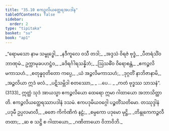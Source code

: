 ```yaml
---
title: "35.10 ဧကဉ္ဇလိယတ္ထေရအပဒါန"
tableOfContents: false
sidebar:
  order: 2
type: "tipitaka"
basket: "su"
book: "ap1"
---
```



<DynamicBreadcrumb />

<Division number="63" book="ap1">

<Paragraph number="3961" type="verses" book="ap1">
_“ရောမသော နာမ သမ္ဗုဒ္ဓေါ,_  
_နဒီကူလေ ဝသီ တဒါ;_  
_အဒ္ဒသံ ဝိရဇံ ဗုဒ္ဓံ,_  
_ပီတရံသိံဝ ဘာဏုမံ._  

</Paragraph>

</Division>
<Division number="64" book="ap1">

<Paragraph number="3962" type="verses" book="ap1">
ဥက္ကာမုခပဟဋ္ဌံဝ,_  
_ခဒိရင်္ဂါရသန္နိဘံ;_  
_ဩသဓိံဝ ဝိရောစန္တံ,_  
_ဧကဉ္ဇလိမကာသဟံ._  

</Paragraph>

</Division>
<Division number="65" book="ap1">

<Paragraph number="3963" type="verses" book="ap1">
_စတုန္နဝုတိတော ကပ္ပေ,_  
_ယံ အဉ္ဇလိမကာသဟံ;_  
_ဒုဂ္ဂတိံ နာဘိဇာနာမိ,_  
_အဉ္ဇလိယာ ဣဒံ ဖလံ._  

</Paragraph>

</Division>
<Division number="66" book="ap1">

<Paragraph number="3964" type="verses" book="ap1">
_ပဋိသမ္ဘိဒါ စတဿော,_  
_ …ပေ… _  
_ကတံ ဗုဒ္ဓဿ သာသနံ”. (3133)_  

</Paragraph>

<Paragraph number="3965" book="ap1">
ဣတ္ထံ သုဒံ အာယသ္မာ ဧကဉ္ဇလိယော ထေရော ဣမာ ဂါထာယော အဘာသိတ္ထာတိ.

</Paragraph>
</Division>

<Paragraph number="3966" type="center" book="ap1">
ဧကဉ္ဇလိယတ္ထေရဿာပဒါနံ ဒသမံ.



</Paragraph>

<Paragraph number="3967" type="center" book="ap1">
ဧကပဒုမိယဝဂ္ဂေါ ပဉ္စတိံသတိမော.



</Paragraph>

<Paragraph number="3968" type="center" book="ap1">
တဿုဒ္ဒါနံ


</Paragraph>

<Paragraph number="3969" type="verses" book="ap1">
_ပဒုမီ ဥပ္ပလမာလီ,_  
_ဓဇော ကိင်္ကဏိကံ နဠံ;_  
_စမ္ပကော ပဒုမော မုဋ္ဌိ,_  
_တိန္ဒုကေကဉ္ဇလီ တထာ;_  
_ဆ စ သဋ္ဌိ စ ဂါထာယော,_  
_ဂဏိတာယော ဝိဘာဝိဘိ._
</Paragraph>